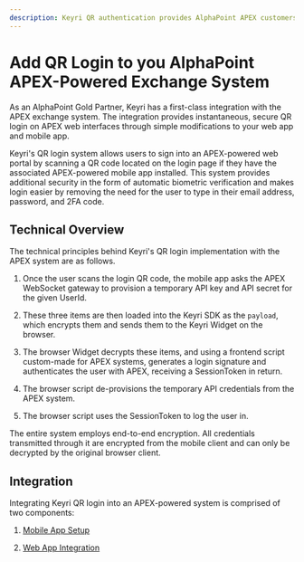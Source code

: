 ```yaml
---
description: Keyri QR authentication provides AlphaPoint APEX customers with a secure, easy-to-use, and convenient authentication system for their users.
---
```


# Add QR Login to you AlphaPoint APEX-Powered Exchange System

As an AlphaPoint Gold Partner, Keyri has a first-class integration with the APEX exchange system. The integration provides instantaneous, secure QR login on APEX web interfaces through simple modifications to your web app and mobile app.

Keyri's QR login system allows users to sign into an APEX-powered web portal by scanning a QR code located on the login page if they have the associated APEX-powered mobile app installed. This system provides additional security in the form of automatic biometric verification and makes login easier by removing the need for the user to type in their email address, password, and 2FA code.

## Technical Overview

The technical principles behind Keyri's QR login implementation with the APEX system are as follows.

1.  Once the user scans the login QR code, the mobile app asks the APEX WebSocket gateway to provision a temporary API key and API secret for the given UserId.

2.  These three items are then loaded into the Keyri SDK as the `payload`, which encrypts them and sends them to the Keyri Widget on the browser.&#x20;

3.  The browser Widget decrypts these items, and using a frontend script custom-made for APEX systems, generates a login signature and authenticates the user with APEX, receiving a SessionToken in return.

4.  The browser script de-provisions the temporary API credentials from the APEX system.

5.  The browser script uses the SessionToken to log the user in.

The entire system employs end-to-end encryption. All credentials transmitted through it are encrypted from the mobile client and can only be decrypted by the original browser client.

## Integration

Integrating Keyri QR login into an APEX-powered system is comprised of two components:

1.  [Mobile App Setup](/integrations/alphapoint-apex-system/mobile-app-setup)

2.  [Web App Integration](/integrations/alphapoint-apex-system/web-app-integration)

